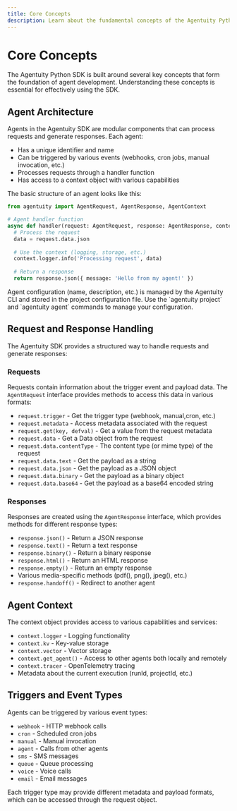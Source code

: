 ```yaml
---
title: Core Concepts
description: Learn about the fundamental concepts of the Agentuity Python SDK
---
```


# Core Concepts

The Agentuity Python SDK is built around several key concepts that form the foundation of agent development. Understanding these concepts is essential for effectively using the SDK.

## Agent Architecture

Agents in the Agentuity SDK are modular components that can process requests and generate responses. Each agent:

- Has a unique identifier and name
- Can be triggered by various events (webhooks, cron jobs, manual invocation, etc.)
- Processes requests through a handler function
- Has access to a context object with various capabilities

The basic structure of an agent looks like this:

```python
from agentuity import AgentRequest, AgentResponse, AgentContext

# Agent handler function
async def handler(request: AgentRequest, response: AgentResponse, context: AgentContext):
  # Process the request
  data = request.data.json
  
  # Use the context (logging, storage, etc.)
  context.logger.info('Processing request', data)
  
  # Return a response
  return response.json({ message: 'Hello from my agent!' })
```

<Callout type="warn" title="Document Status">
  Agent configuration (name, description, etc.) is managed by the Agentuity CLI and stored in the project configuration file.
  Use the `agentuity project` and `agentuity agent` commands to manage your configuration.
</Callout>

## Request and Response Handling

The Agentuity SDK provides a structured way to handle requests and generate responses:

### Requests

Requests contain information about the trigger event and payload data. The `AgentRequest` interface provides methods to access this data in various formats:

- `request.trigger` - Get the trigger type (webhook, manual,cron, etc.)
- `request.metadata` - Access metadata associated with the request
- `request.get(key, defval)` - Get a value from the request metadata
- `request.data` - Get a Data object from the request
- `request.data.contentType` - The content type (or mime type) of the request
- `request.data.text` - Get the payload as a string
- `request.data.json` - Get the payload as a JSON object
- `request.data.binary` - Get the payload as a binary object
- `request.data.base64` - Get the payload as a base64 encoded string

### Responses

Responses are created using the `AgentResponse` interface, which provides methods for different response types:

- `response.json()` - Return a JSON response
- `response.text()` - Return a text response
- `response.binary()` - Return a binary response
- `response.html()` - Return an HTML response
- `response.empty()` - Return an empty response
- Various media-specific methods (pdf(), png(), jpeg(), etc.)
- `response.handoff()` - Redirect to another agent

## Agent Context

The context object provides access to various capabilities and services:

- `context.logger` - Logging functionality
- `context.kv` - Key-value storage
- `context.vector` - Vector storage
- `context.get_agent()` - Access to other agents both locally and remotely
- `context.tracer` - OpenTelemetry tracing
- Metadata about the current execution (runId, projectId, etc.)

## Triggers and Event Types

Agents can be triggered by various event types:

- `webhook` - HTTP webhook calls
- `cron` - Scheduled cron jobs
- `manual` - Manual invocation
- `agent` - Calls from other agents
- `sms` - SMS messages
- `queue` - Queue processing
- `voice` - Voice calls
- `email` - Email messages

Each trigger type may provide different metadata and payload formats, which can be accessed through the request object.
